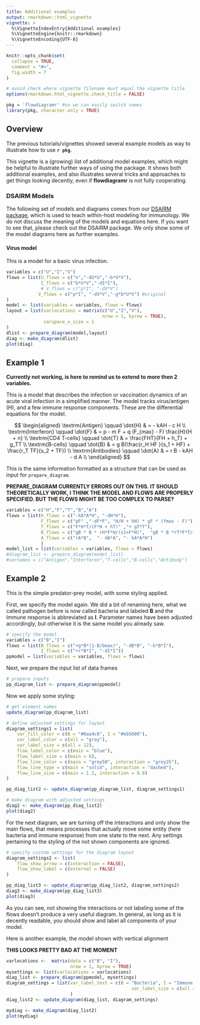 ```yaml
---
title: Additional examples
output: rmarkdown::html_vignette
vignette: >
  %\VignetteIndexEntry{Additional examples}
  %\VignetteEngine{knitr::rmarkdown}
  %\VignetteEncoding{UTF-8}
---
```


```r
knitr::opts_chunk$set(
  collapse = TRUE,
  comment = "#>",
  fig.width = 7
)

# avoid check where vignette filename must equal the vignette title
options(rmarkdown.html_vignette.check_title = FALSE)
```

```r
pkg = 'flowdiagramr' #so we can easily switch names
library(pkg, character.only = TRUE)
```

## Overview

The previous tutorials/vignettes showed several example models as way to illustrate how to use **`r pkg`**.

This vignette is a (growing) list of additional model examples, which might be helpful to illustrate further ways of using the package.
It shows both additional examples, and also illustrates several tricks and approaches to get things looking decently, even if **flowdiagramr** is not fully cooperating.


### DSAIRM Models

The following set of models and diagrams comes from our [DSAIRM package](https://ahgroup.github.io/DSAIRM/), which is used to teach within-host modeling for immunology. We do not discuss the meaning of the models and equations here. If you want to see that, please check out the DSAIRM package. We only show some of the model diagrams here as further examples. 


#### Virus model

This is a model for a basic virus infection.

```r
variables = c("U","I","V")
flows = list(U_flows = c("n","-dU*U","-b*U*V"),
             I_flows = c("b*U*V","-dI*I"),
             # V_flows = c("p*I", "-dV*V")
            V_flows = c("p*I", "-dV*V","-g*b*U*V") #original
)
model <- list(variables = variables, flows = flows)
layout = list(varlocations = matrix(c("U","I","V"),
                                    nrow = 1, byrow = TRUE),
              varspace_x_size = 1
)
dlist <- prepare_diagram(model,layout)
diag <- make_diagram(dlist)
plot(diag)
```





## Example 1

**Currently not working, is here to remind us to extend to more then 2 variables.**

This is a model that describes the infection or vaccination dynamics of an acute viral infection in a simplified manner.
The model tracks virus/antigen (H), and a few immune response components. These are the differential equations for the model.

$$
\begin{aligned}
\textrm{Antigen} \qquad  \dot{H} & =   - kAH - c H \\ 
\textrm{Interferon} \qquad \dot{F} & = p - m F +  q (F_{max} - F) \frac{H}{H + n}   \\
\textrm{CD4 T-cells} \qquad \dot{T} & =  \frac{FHT}{FH + h_T} + g_TT   \\
\textrm{B-cells} \qquad \dot{B} & =  g B(\frac{r_H HF }{s_1 + HF} + \frac{r_T TF}{s_2 + TF})    \\
\textrm{Antibodies} \qquad \dot{A} & =   r B  - kAH - d A   \\
\end{aligned}
$$

This is the same information formatted as a structure that can be used as input for `prepare_diagram`.

**PREPARE_DIAGRAM CURRENTLY ERRORS OUT ON THIS. IT SHOULD THEORETICALLY WORK, I THINK THE MODEL AND FLOWS ARE PROPERLY SPECIFIED. BUT THE FLOWS MIGHT BE TOO COMPLEX TO PARSE?**

```r
variables = c("H","F","T","B","A")
flows = list(H_flows = c("-kA*A*H", "-dH*H"),
             F_flows = c("pF" ,"-dF*F", "H/H + hH) * gF * (fmax - F)"),
             T_flows = c("F*H*T/(F*H + hT)" ,"+ gT*T"),
             B_flows = c("gB * B * rH*F*H/(s1+F*H)",  "gB * B *rT*F*T/(s2+F*T)" ),
             A_flows = c("rA*B",  "- dA*A", "- kA*A*H") 
             )
model_list = list(variables = variables, flows = flows)
#diagram_list <- prepare_diagram(model_list)
#varnames = c("Antigen","Interferon","T-cells","B-cells","Antibody")

```


## Example 2

This is the simple predator-prey model, with some styling applied.


First, we specify the model again. We did a bit of renaming here, what we called pathogen before is now called bacteria and labeled **B** and the Immune response is abbreviated as **I**. Parameter names have been adjusted accordingly, but otherwise it is the same model you already saw.

```r
# specify the model
variables = c("B","I")
flows = list(B_flows = c("+g*B*(1-B/bmax)", "-dB*B", "-k*B*I"),
             I_flows = c("+r*B*I", "-dI*I"))
ppmodel = list(variables = variables, flows = flows)
```

Next, we prepare the input list of data frames

```r
# prepare inputs 
pp_diagram_list <- prepare_diagram(ppmodel)
```

Now we apply some styling:

```r
# get element names
update_diagram(pp_diagram_list)

# define adjusted settings for layout
diagram_settings1 = list(
    var_fill_color = c(B = "#6aa4c8", I = "#eb5600"),
    var_label_color = c(all = "gray"),
    var_label_size = c(all = 12),
    flow_label_color = c(main = "blue"),
    flow_label_size = c(main = 6),
    flow_line_color = c(main = "grey50", interaction = "grey25"),
    flow_line_type = c(main = "solid", interaction = "dashed"),
    flow_line_size = c(main = 1.2, interaction = 0.8)
)

pp_diag_list2 <- update_diagram(pp_diagram_list, diagram_settings1)

# make diagram with adjusted settings
diag2 <- make_diagram(pp_diag_list2)
plot(diag2)
```


For the next diagram, we are turning off the interactions and only show the main flows, that means processes that actually move some entity (here bacteria and immune response) from one state to the next. Any settings pertaining to the styling of the not shown components are ignored.

```r
# specify custom settings for the diagram layout
diagram_settings2 <- list(
    flow_show_arrow = c(interaction = FALSE),  
    flow_show_label = c(external = FALSE)
)

pp_diag_list3 <- update_diagram(pp_diag_list2, diagram_settings2)
diag3 <- make_diagram(pp_diag_list3)
plot(diag3)
```


As you can see, not showing the interactions or not labeling some of the flows doesn't produce a very useful diagram. In general, as long as it is decently readable, you should show and label all components of your model.

Here is another example, the model shown with vertical alignment

**THIS LOOKS PRETTY BAD AT THE MOMENT**

```r
varlocations <-  matrix(data = c("B", "I"),
                        nrow = 2, byrow = TRUE)
mysettings <- list(varlocations = varlocations)
diag_list <- prepare_diagram(ppmodel, mysettings)
diagram_settings = list(var_label_text = c(B = "Bacteria", I = "Immune Response"),
                                               var_label_size = c(all = 4)
                        )
diag_list2 <- update_diagram(diag_list, diagram_settings)

mydiag <- make_diagram(diag_list2)
plot(mydiag)
```


            


